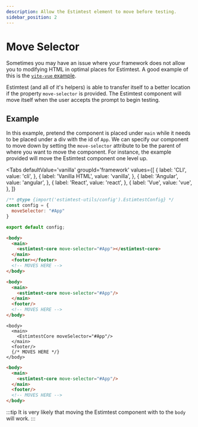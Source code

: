 ```yaml
---
description: Allow the Estimtest element to move before testing.
sidebar_position: 2
---
```


# Move Selector

Sometimes you may have an issue where your framework does not allow you to modifying HTML in optimal places for Estimtest. A good example of this is the [`vite-vue` example](https://github.com/KyleSmith0905/estimtest/tree/main/examples/vite-vue).

Estimtest (and all of it's helpers) is able to transfer itself to a better location if the property `move-selector` is provided. The Estimtest component will move itself when the user accepts the prompt to begin testing.

## Example

In this example, pretend the component is placed under `main` while it needs to be placed under a div with the id of `App`. We can specify our component to move down by setting the `move-selector` attribute to be the parent of where you want to move the component. For instance, the example provided will move the Estimtest component one level up.

<Tabs
  defaultValue='vanilla'
  groupId='framework'
  values={[
    { label: 'CLI', value: 'cli', },
    { label: 'Vanilla HTML', value: 'vanilla', },
    { label: 'Angular', value: 'angular', },
    { label: 'React', value: 'react', },
    { label: 'Vue', value: 'vue', },
  ]}
>
  <TabItem value="cli">

```js title="/estimtest.config.js"
/** @type {import('estimtest-utils/config').EstimtestConfig} */
const config = {
  moveSelector: "#App"
}

export default config;
```
  </TabItem>
  <TabItem value="vanilla">

```html title="/index.html"
<body>
  <main>
    <estimtest-core move-selector="#App"></estimtest-core>
  </main>
  <footer></footer>
  <!-- MOVES HERE -->
</body>
```
  </TabItem>
  <TabItem value="angular">

```html title="/src/app/app.component.html"
<body>
  <main>
    <estimtest-core move-selector="#App"/>
  </main>
  <footer/>
  <!-- MOVES HERE -->
</body>
```
  </TabItem>
  <TabItem value="react">

```tsx title="/src/index.tsx"
<body>
  <main>
    <EstimtestCore moveSelector="#App"/>
  </main>
  <footer/>
  {/* MOVES HERE */}
</body>
```
  </TabItem>
  <TabItem value="vue">

```html title="/src/App.vue"
<body>
  <main>
    <estimtest-core move-selector="#App"/>
  </main>
  <footer/>
  <!-- MOVES HERE -->
</body>
```
  </TabItem>
</Tabs>

:::tip
It is very likely that moving the Estimtest component with to the `body` will work.
:::